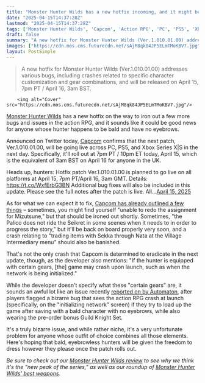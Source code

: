 ```yaml
---
title: "Monster Hunter Wilds has a new hotfix incoming, and it might be good news for anyone whose hunter happens to be bald and have no eyebrows"
date: "2025-04-15T14:37:28Z"
lastmod: "2025-04-15T14:37:28Z"
tags: ['Monster Hunter Wilds', 'Capcom', 'Action RPG', 'PC', 'PS5', 'Xbox Series X|S', 'Hotfix', 'Patch 1.010.01.00']
draft: false
summary: "A new hotfix for Monster Hunter Wilds (Ver.1.010.01.00) addresses various bugs, including crashes related to specific character customization and gear combinations, and will be released on April 15, 7pm PT / April 16, 3am BST."
images: ["https://cdn.mos.cms.futurecdn.net/sAjM8qk84JP5ELmTMoKBV7.jpg"]
layout: PostSimple
---
```

> A new hotfix for Monster Hunter Wilds (Ver.1.010.01.00) addresses various bugs, including crashes related to specific character customization and gear combinations, and will be released on April 15, 7pm PT / April 16, 3am BST.


        <img alt="Cover" src="https://cdn.mos.cms.futurecdn.net/sAjM8qk84JP5ELmTMoKBV7.jpg"/>
        
[<u>Monster Hunter Wilds</u>](https://www.gamesradar.com/games/monster-hunter/monster-hunter-wilds-guide/) has a new hotfix on the way to iron out a few more bugs and issues in the action RPG, and it sounds like it could be good news for anyone whose hunter happens to be bald and have no eyebrows.

Announced on Twitter today, [Capcom](https://www.gamesradar.com/tag/capcom/) confirms that the next patch, Ver.1.010.01.00, will be going live across PC, PS5, and Xbox Series X|S in the next day. Specifically, it'll roll out at 7pm PT / 10pm ET today, April 15, which is the equivalent of 3am BST on April 16 for anyone in the UK.

Heads up, hunters: Hotfix patch Ver.1.010.01.00 is planned to go live on all platforms at April 15, 7pm PT/April 16, 3am GMT. Details: https://t.co/WxfErbG3BN Additional bug fixes will also be included in this update. Please see the full notes after the patch is live. All…[April 15, 2025](https://twitter.com/cantworkitout/status/1912091300876439940)

As for what we can expect it to fix, [<u>Capcom has already outlined a few things</u>](https://www.monsterhunter.com/support/wilds/en/faq/detail/060) – sometimes, you might find yourself "unable to redo the assignment for Mizutsune," but that should be ironed out shortly. Sometimes, "the Palico does not ride the Seikret in some scenes when it needs to in order to progress the story," but it'll be back on board properly very soon, and a crash relating to "trading items with Sekka through Nata at the Village Intermediary menu" should also be banished.

That's not the only crash that Capcom is determined to eradicate in the next update, though, as the developer also mentions: "If the hunter is equipped with certain gears, [the] game may crash upon launch, such as when the network is being initialized."

While the developer doesn't specify what these "certain gears" are, it sounds an awful lot like an issue recently [<u>reported on by Automaton</u>](https://automaton-media.com/en/news/monster-hunter-wilds-oddly-specific-bug-discriminates-against-bald-eyebrowless-characters/), after players flagged a bizarre bug that sees the action RPG crash at launch (specifically, on the "initializing network" screen) if they try to load up the game after saving with a bald character with no eyebrows, while also wearing the pre-order bonus Guild Knight Set.

It's a truly bizarre issue, and while rather niche, it's a very unfortunate problem for anyone whose outfit of choice combines all those elements. Here's hoping that bald, eyebrowless hunters will be given the freedom to dress however they please once the patch rolls out.

*Be sure to check out our *[<u><em>Monster Hunter Wilds review</em></u>](https://www.gamesradar.com/games/monster-hunter/monster-hunter-wilds-review/)* to see why we think it's the "new peak of the series," as well as our roundup of *[<u><em>Monster Hunter Wilds' best weapons</em></u>](https://www.gamesradar.com/games/monster-hunter/monster-hunter-wilds-weapon-tier-list-best/)*.*
        